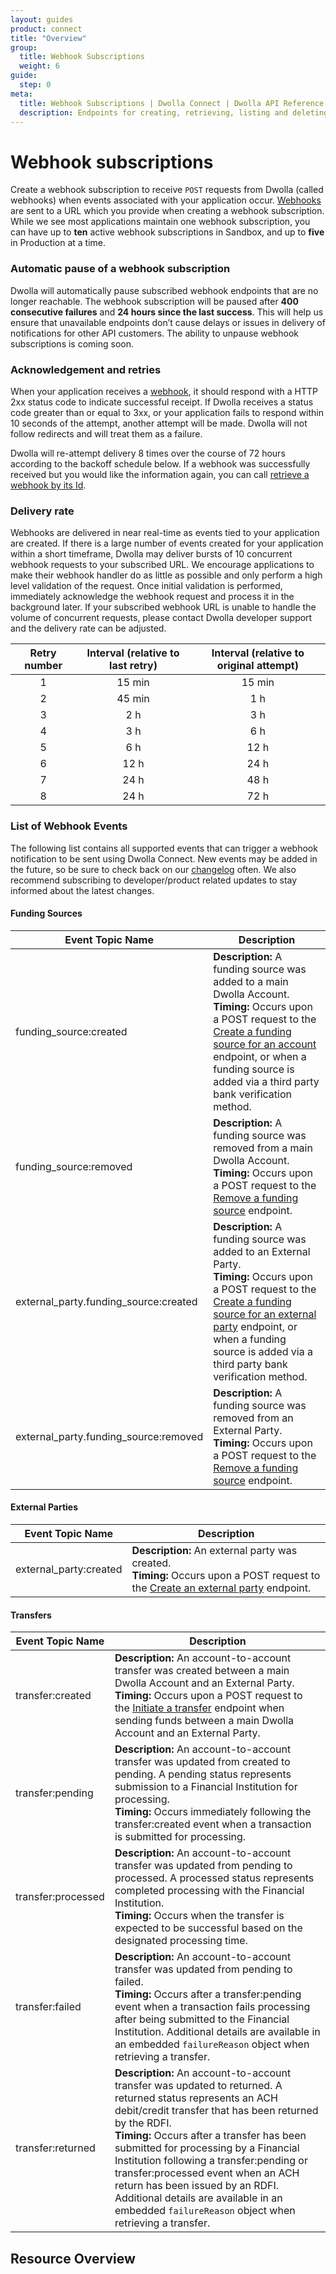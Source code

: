 ```yaml
---
layout: guides
product: connect
title: "Overview"
group:
  title: Webhook Subscriptions
  weight: 6
guide:
  step: 0
meta:
  title: Webhook Subscriptions | Dwolla Connect | Dwolla API Reference
  description: Endpoints for creating, retrieving, listing and deleting webhook-subscriptions.
---
```



# Webhook subscriptions

Create a webhook subscription to receive `POST` requests from Dwolla (called webhooks) when events associated with your application occur. [Webhooks](/api-reference/connect/webhooks) are sent to a URL which you provide when creating a webhook subscription. While we see most applications maintain one webhook subscription, you can have up to **ten** active webhook subscriptions in Sandbox, and up to **five** in Production at a time.

### **Automatic pause of a webhook subscription**

Dwolla will automatically pause subscribed webhook endpoints that are no longer reachable. The webhook subscription will be paused after **400 consecutive failures** and **24 hours since the last success**. This will help us ensure that unavailable endpoints don’t cause delays or issues in delivery of notifications for other API customers. The ability to unpause webhook subscriptions is coming soon.

### Acknowledgement and retries

When your application receives a [webhook](https://developers.dwolla.com/api-reference/webhooks), it should respond with a HTTP 2xx status code to indicate successful receipt. If Dwolla receives a status code greater than or equal to 3xx, or your application fails to respond within 10 seconds of the attempt, another attempt will be made. Dwolla will not follow redirects and will treat them as a failure.

Dwolla will re-attempt delivery 8 times over the course of 72 hours according to the backoff schedule below. If a webhook was successfully received but you would like the information again, you can call [retrieve a webhook by its Id](https://developers.dwolla.com/api-reference/webhooks/retrieve).

### Delivery rate

Webhooks are delivered in near real-time as events tied to your application are created. If there is a large number of events created for your application within a short timeframe, Dwolla may deliver bursts of 10 concurrent webhook requests to your subscribed URL. We encourage applications to make their webhook handler do as little as possible and only perform a high level validation of the request. Once initial validation is performed, immediately acknowledge the webhook request and process it in the background later. If your subscribed webhook URL is unable to handle the volume of concurrent requests, please contact Dwolla developer support and the delivery rate can be adjusted.

| Retry number | Interval (relative to last retry) | Interval (relative to original attempt) |
| :----------: | :-------------------------------: | :-------------------------------------: |
|      1       |              15 min               |                 15 min                  |
|      2       |              45 min               |                   1 h                   |
|      3       |                2 h                |                   3 h                   |
|      4       |                3 h                |                   6 h                   |
|      5       |                6 h                |                  12 h                   |
|      6       |               12 h                |                  24 h                   |
|      7       |               24 h                |                  48 h                   |
|      8       |               24 h                |                  72 h                   |

### List of Webhook Events

The following list contains all supported events that can trigger a webhook notification to be sent using Dwolla Connect. New events may be added in the future, so be sure to check back on our [changelog](/changelog) often. We also recommend subscribing to developer/product related updates to stay informed about the latest changes.

#### Funding Sources

| Event Topic Name                      | Description                                                                                                                                                                                                                                                                                                                                                                                                            |
| ------------------------------------- | ---------------------------------------------------------------------------------------------------------------------------------------------------------------------------------------------------------------------------------------------------------------------------------------------------------------------------------------------------------------------------------------------------------------------- |
| funding_source:created                | **Description:** A funding source was added to a main Dwolla Account.<br /> **Timing:** Occurs upon a POST request to the [Create a funding source for an account](/api-reference/connect/funding-sources/create-for-account) endpoint, or when a funding source is added via a third party bank verification method. |
| funding_source:removed                | **Description:** A funding source was removed from a main Dwolla Account.<br /> **Timing:** Occurs upon a POST request to the [Remove a funding source](/api-reference/connect/funding-sources/remove) endpoint.                                                                                                                                                                          |
| external_party.funding_source:created | **Description:** A funding source was added to an External Party.<br /> **Timing:** Occurs upon a POST request to the [Create a funding source for an external party](/api-reference/connect/funding-sources/create-for-external-party) endpoint, or when a funding source is added via a third party bank verification method.                                                           |
| external_party.funding_source:removed | **Description:** A funding source was removed from an External Party.<br /> **Timing:** Occurs upon a POST request to the [Remove a funding source](/api-reference/connect/funding-sources/remove) endpoint.                                                                                                                                                                          |

#### External Parties

| Event Topic Name       | Description                                                                                                                                                                                                            |
| ---------------------- | ---------------------------------------------------------------------------------------------------------------------------------------------------------------------------------------------------------------------- |
| external_party:created | **Description:** An external party was created. <br /> **Timing:** Occurs upon a POST request to the [Create an external party](/api-reference/connect/external-parties/create) endpoint. |

#### Transfers

| Event Topic Name   | Description                                                                                                                                                                                                                                                                                                                                                                                                                                                                               |
| ------------------ | ----------------------------------------------------------------------------------------------------------------------------------------------------------------------------------------------------------------------------------------------------------------------------------------------------------------------------------------------------------------------------------------------------------------------------------------------------------------------------------------- |
| transfer:created   | **Description:** An account-to-account transfer was created between a main Dwolla Account and an External Party. <br /> **Timing:** Occurs upon a POST request to the [Initiate a transfer](/api-reference/connect/transfers/initiate) endpoint when sending funds between a main Dwolla Account and an External Party.                                                                                                                                      |
| transfer:pending   | **Description:** An account-to-account transfer was updated from created to pending. A pending status represents submission to a Financial Institution for processing. <br /> **Timing:** Occurs immediately following the transfer:created event when a transaction is submitted for processing.                                                                                                                                                                                         |
| transfer:processed | **Description:** An account-to-account transfer was updated from pending to processed. A processed status represents completed processing with the Financial Institution. <br /> **Timing:** Occurs when the transfer is expected to be successful based on the designated processing time.                                                                                                                                                                              |
| transfer:failed    | **Description:** An account-to-account transfer was updated from pending to failed. <br /> **Timing:** Occurs after a transfer:pending event when a transaction fails processing after being submitted to the Financial Institution. Additional details are available in an embedded `failureReason` object when retrieving a transfer.                                                                                                                                                                                  |
| transfer:returned  | **Description:** An account-to-account transfer was updated to returned. A returned status represents an ACH debit/credit transfer that has been returned by the RDFI. <br /> **Timing:** Occurs after a transfer has been submitted for processing by a Financial Institution following a transfer:pending or transfer:processed event when an ACH return has been issued by an RDFI. Additional details are available in an embedded `failureReason` object when retrieving a transfer. |

## Resource Overview

<Table table={WebhookSubscription} />
